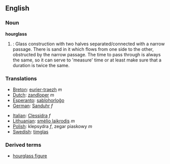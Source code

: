 ==English==

===Noun===
{{wikipedia}}
'''hourglass'''
#{{time}}: Glass construction with two halves separated/connected with a narrow passage. There is sand in it which flows from one side to the other, obstructed by the narrow passage. The time to pass through is always the same, so it can serve to 'measure' time or at least make sure that a duration is twice the same.

===Translations===
{{top}}
*[[Breton]]: [[eurier-traezh]] ''m''
*[[Dutch]]: [[zandloper]] ''m''
*[[Esperanto]]: [[sablohorloĝo]]
*[[German]]: [[Sanduhr]] ''f''
{{mid}}
*[[Italian]]: [[Clessidra]] ''f''
*[[Lithuanian]]: [[smėlio laikrodis]] ''m''
*[[Polish]]: klepsydra ''f'', zegar piaskowy ''m''
*[[Swedish]]: [[timglas]]
{{bottom}}

===Derived terms===
*[[hourglass figure]]